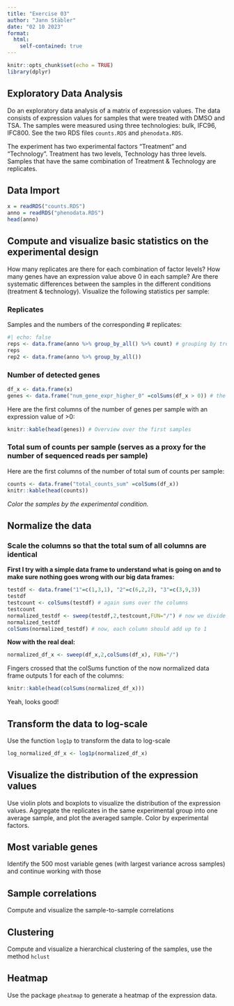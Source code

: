 ```yaml
---
title: "Exercise 03"
author: "Jann Stäbler"
date: "02 10 2023"
format:
  html:
    self-contained: true
---
```


```r
knitr::opts_chunk$set(echo = TRUE)
library(dplyr)
```

## Exploratory Data Analysis

Do an exploratory data analysis of a matrix of expression values. The data consists of expression values for samples that were treated with DMSO and TSA. The samples were measured using three technologies: bulk, IFC96, IFC800. See the two RDS files `counts.RDS` and `phenodata.RDS`.

The experiment has two experimental factors "Treatment" and "Technology". Treatment has two levels, Technology has three levels. Samples that have the same combination of Treatment & Technology are replicates.

## Data Import

```r
x = readRDS("counts.RDS")
anno = readRDS("phenodata.RDS")
head(anno)

```

## Compute and visualize basic statistics on the experimental design

How many replicates are there for each combination of factor levels? How many genes have an expression value above 0 in each sample? Are there systematic differences between the samples in the different conditions (treatment & technology). Visualize the following statistics per sample:

### Replicates

Samples and the numbers of the corresponding \# replicates:

```r
#| echo: false 
reps <- data.frame(anno %>% group_by_all() %>% count) # grouping by treatment / technology and count the replicates
reps 
rep2 <- data.frame(anno %>% group_by_all())
```

### Number of detected genes

```r
df_x <- data.frame(x)
genes <- data.frame("num_gene_expr_higher_0" =colSums(df_x > 0)) # the term in the bracket gives a boolean for each value, TRUE if > 0 and FALSE if < 0. colSums then adds the booleans for each column in the data frame (TRUE = +1, FALSE = +0). So the sum corresponds to values > 0.
```

Here are the first columns of the number of genes per sample with an expression value of \>0:

```r
knitr::kable(head(genes)) # Overview over the first samples
```

### Total sum of counts per sample (serves as a proxy for the number of sequenced reads per sample)

Here are the first columns of the number of total sum of counts per sample:

```r
counts <- data.frame("total_counts_sum" =colSums(df_x))
knitr::kable(head(counts))
```

*Color the samples by the experimental condition.*

## Normalize the data

### Scale the columns so that the total sum of all columns are identical

**First I try with a simple data frame to understand what is going on and to make sure nothing goes wrong with our big data frames:**

```r
testdf <- data.frame("1"=c(1,3,1), "2"=c(6,2,2), "3"=c(3,9,3))
testdf
testcount <- colSums(testdf) # again sums over the columns
testcount
normalized_testdf <- sweep(testdf,2,testcount,FUN="/") # now we divide each value by the corresponding sum of the column it is in
normalized_testdf
colSums(normalized_testdf) # now, each column should add up to 1
```

**Now with the real deal:**

```r
normalized_df_x <- sweep(df_x,2,colSums(df_x), FUN="/")
```

Fingers crossed that the colSums function of the now normalized data frame outputs 1 for each of the columns:

```r
knitr::kable(head(colSums(normalized_df_x)))
```

Yeah, looks good!\

## Transform the data to log-scale

Use the function `log1p` to transform the data to log-scale

```r
log_normalized_df_x <- log1p(normalized_df_x)
```

## Visualize the distribution of the expression values

Use violin plots and boxplots to visualize the distribution of the expression values. Aggregate the replicates in the same experimental group into one average sample, and plot the averaged sample. Color by experimental factors.

## Most variable genes

Identify the 500 most variable genes (with largest variance across samples) and continue working with those

## Sample correlations

Compute and visualize the sample-to-sample correlations

## Clustering

Compute and visualize a hierarchical clustering of the samples, use the method `hclust`

## Heatmap

Use the package `pheatmap` to generate a heatmap of the expression data.
